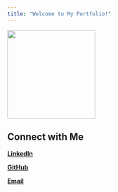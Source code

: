 ```yaml
---
title: "Welcome to My Portfolio!"
---
```


![](img/profile.jpg){width="200px"}


## Connect with Me

**[LinkedIn](https://www.linkedin.com/in/kelbihall)** 

**[GitHub](https://github.com/Kelbihall)**  

**[Email](mailto:Kelbi.hall@gmail.com)**
